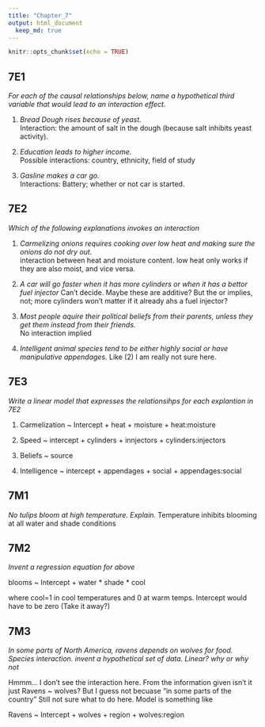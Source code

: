 ```yaml
---
title: "Chapter_7"
output: html_document
  keep_md: true
---
```


```r
knitr::opts_chunk$set(echo = TRUE)
```

## 7E1
_For each of the causal relationships below, name a hypothetical third variable that would lead to an interaction effect._

(1) _Bread Dough rises because of yeast._  
Interaction: the amount of salt in the dough (because salt inhibits yeast activity).

(2) _Education leads to higher income._  
Possible interactions: country, ethnicity, field of study

(3) _Gasline makes a car go._  
Interactions: Battery; whether or not car is started.

## 7E2
_Which of the following explanations invokes an interaction_

(1) _Carmelizing onions requires cooking over low heat and making sure the onions do not dry out._  
interaction between heat and moisture content.  low heat only works if they are also moist, and vice versa.

(2) _A car will go faster when it has more cylinders or when it has a bettor fuel injector_
Can't decide.  Maybe these are additive?  But the or implies, not; more cylinders won't matter if it already ahs a fuel injector?

(3) _Most people aquire their political beliefs from their parents, unless they get them instead from their friends._  
No interaction implied

(4) _Intelligent animal species tend to be either highly social or have manipulative appendages._
Like (2) I am really not sure here.  

## 7E3
_Write a linear model that expresses the relationsihps for each explantion in 7E2_

(1) Carmelization ~ Intercept + heat + moisture + heat:moisture

(2) Speed ~ intercept + cylinders + innjectors + cylinders:injectors

(3) Beliefs ~ source

(4) Intelligence ~ intercept + appendages + social + appendages:social

## 7M1
_No tulips bloom at high temperature.  Explain._
Temperature inhibits blooming at all water and shade conditions

## 7M2
_Invent a regression equation for above_

blooms ~ Intercept + water * shade * cool

where cool=1 in cool temperatures and 0 at warm temps.  Intercept would have to be zero (Take it away?)

## 7M3
_In some parts of North America, ravens depends on wolves for food.  Species interaction.  invent a hypothetical set of data.  Linear?  why or why not_

Hmmm... I don't see the interaction here.  From the information given isn't it just Ravens ~ wolves?  But I guess not becuase "in some parts of the country"  Still not sure what to do here.  Model is something like

Ravens ~ Intercept + wolves + region + wolves:region




